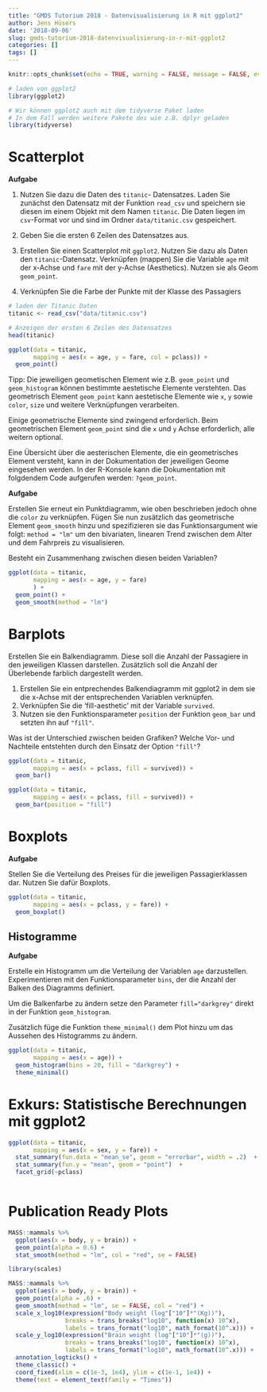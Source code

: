 ```yaml
---
title: "GMDS Tutorium 2018 - Datenvisualisierung in R mit ggplot2"
author: Jens Hüsers
date: '2018-09-06'
slug: gmds-tutorium-2018-datenvisualisierung-in-r-mit-ggplot2
categories: []
tags: []
---
```


```r
knitr::opts_chunk$set(echo = TRUE, warning = FALSE, message = FALSE, eval = FALSE, cache = FALSE, fig.align = 'center')
```

```r
# laden von ggplot2
library(ggplot2)

# Wir können ggplot2 auch mit dem tidyverse Paket laden
# In dem Fall werden weitere Pakete des wie z.B. dplyr geladen
library(tidyverse)

```

# Scatterplot

<div class="task">

**Aufgabe**

1. Nutzen Sie dazu die Daten des `titanic`- Datensatzes.
Laden Sie zunächst den Datensatz mit der Funktion `read_csv` und speichern sie diesen im einem Objekt mit dem Namen `titanic`.
Die Daten liegen im `csv`-Format vor und sind im Ordner `data/titanic.csv` gespeichert.

2. Geben Sie die ersten 6 Zeilen des Datensatzes aus.

3. Erstellen Sie einen Scatterplot mit `ggplot2`. Nutzen Sie dazu als Daten den `titanic`-Datensatz.
Verknüpfen (mappen) Sie die Variable `age` mit der x-Achse und `fare` mit der y-Achse (Aesthetics).
Nutzen sie als Geom `geom_point`.

4. Verknüpfen Sie die Farbe der Punkte mit der Klasse des Passagiers

```r
# laden der Titanic Daten
titanic <- read_csv("data/titanic.csv")

# Anzeigen der ersten 6 Zeilen des Datensatzes
head(titanic)

ggplot(data = titanic, 
       mapping = aes(x = age, y = fare, col = pclass)) + 
  geom_point() 

```

</div>

Tipp:
Die jeweiligen geometischen Element wie z.B. `geom_point` und `geom_histogram` können bestimmte aestetische Elemente verstehten.
Das geometrisch Element `geom_point` kann aestetische Elemente wie `x`, `y` sowie `color`, `size` und weitere Verknüpfungen verarbeiten.

Einige geometrische Elemente sind zwingend erforderlich. Beim geometrischen Element `geom_point` sind die `x` und `y` Achse erforderlich, alle weitern optional.

Eine Übersicht über die aesterischen Elemente, die ein geometrisches Element versteht, kann in der Dokumentation der jeweiligen Geome eingesehen werden.
In der R-Konsole kann die Dokumentation mit folgdendem Code aufgerufen werden: `?geom_point`.


<div class="task">
**Aufgabe**

Erstellen Sie erneut ein Punktdiagramm, wie oben beschrieben jedoch ohne die `color` zu verknüpfen.
Fügen Sie nun zusätzlich das geometrische Element `geom_smooth` hinzu und spezifizieren sie das Funktionsargument wie folgt: `method = "lm"` um den bivariaten, linearen Trend zwischen dem Alter und dem Fahrpreis zu visualisieren.

Besteht ein Zusammenhang zwischen diesen beiden Variablen?

```r
ggplot(data = titanic,
       mapping = aes(x = age, y = fare)
       ) +
  geom_point() +
  geom_smooth(method = "lm")
```




</div>
# Barplots

<div class="task">

Erstellen Sie ein Balkendiagramm.
Diese soll die Anzahl der Passagiere in den jeweiligen Klassen darstellen.
Zusätzlich soll die Anzahl der Überlebende farblich dargestellt werden.

1. Erstellen Sie ein entprechendes Balkendiagramm mit ggplot2 in dem sie die x-Achse mit der entsprechenden Variablen verknüpfen.
2. Verknüpfen Sie die 'fill-aesthetic' mit der Variable `survived`.
3. Nutzen sie den Funktionsparameter `position` der Funktion `geom_bar` und setzten ihn auf `"fill"`.

Was ist der Unterschied zwischen beiden Grafiken? Welche Vor- und Nachteile entstehten durch den Einsatz der Option `"fill"`?

```r

ggplot(data = titanic, 
       mapping = aes(x = pclass, fill = survived)) +
  geom_bar()

```

```r
ggplot(data = titanic, 
       mapping = aes(x = pclass, fill = survived)) +
  geom_bar(position = "fill")

```

</div>


# Boxplots

<div class='task'>

**Aufgabe**

Stellen Sie die Verteilung des Preises für die jeweiligen Passagierklassen dar.
Nutzen Sie dafür Boxplots.

```r

ggplot(data = titanic, 
       mapping = aes(x = pclass, y = fare)) +
  geom_boxplot() 

```

</div>


<div class='task'>
# Histogramme

**Aufgabe** 

Erstelle ein Histogramm um die Verteilung der Variablen `age` darzustellen.
Experimentieren mit den Funktionsparameter `bins`, der die Anzahl der Balken des Diagramms definiert. 

Um die Balkenfarbe zu ändern setze den Parameter `fill="darkgrey"` direkt in der Funktion `geom_histogram`. 

Zusätzlich füge die Funktion `theme_minimal()` dem Plot hinzu um das Aussehen des Histogramms zu ändern.

```r

ggplot(data = titanic,
       mapping = aes(x = age)) +
  geom_histogram(bins = 20, fill = "darkgrey") +
  theme_minimal()

```
</div>
# Exkurs: Statistische Berechnungen mit ggplot2

```r
ggplot(data = titanic,
       mapping = aes(x = sex, y = fare)) +
  stat_summary(fun.data = "mean_se", geom = "errorbar", width = .2)  +
  stat_summary(fun.y = "mean", geom = "point")  +
  facet_grid(~pclass)
  
```

# Publication Ready Plots

```r
MASS::mammals %>% 
  ggplot(aes(x = body, y = brain)) +
  geom_point(alpha = 0.6) +
  stat_smooth(method = "lm", col = "red", se = FALSE)
```


```r
library(scales)

MASS::mammals %>% 
  ggplot(aes(x = body, y = brain)) +
  geom_point(alpha = .6) +
  geom_smooth(method = "lm", se = FALSE, col = "red") +
  scale_x_log10(expression("Body weight (log"["10"]*"(Kg))"),
                breaks = trans_breaks("log10", function(x) 10^x),
                labels = trans_format("log10", math_format(10^.x))) +
  scale_y_log10(expression("Brain weight (log"["10"]*"(g))"),
                breaks = trans_breaks("log10", function(x) 10^x),
                labels = trans_format("log10", math_format(10^.x))) +
  annotation_logticks() +
  theme_classic() +
  coord_fixed(xlim = c(1e-3, 1e4), ylim = c(1e-1, 1e4)) +
  theme(text = element_text(family = "Times"))

```

